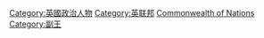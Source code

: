 [[Category:英國政治人物|Category:英國政治人物]]
[[Category:英联邦|Category:英联邦]]
[[Category:各国国家元首|Commonwealth of Nations]]
[[Category:副王|Category:副王]]